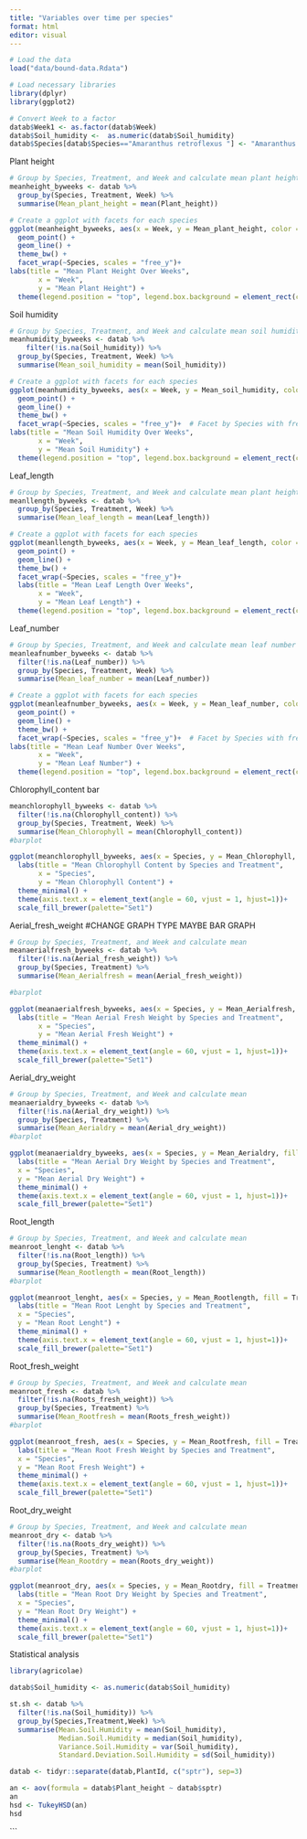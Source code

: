 ```yaml
---
title: "Variables over time per species"
format: html
editor: visual
---
```


```r
# Load the data
load("data/bound-data.Rdata")

# Load necessary libraries
library(dplyr)
library(ggplot2)

# Convert Week to a factor
datab$Week1 <- as.factor(datab$Week)
datab$Soil_humidity <-  as.numeric(datab$Soil_humidity)
datab$Species[datab$Species=="Amaranthus retroflexus "] <- "Amaranthus retroflexus" 
```

Plant height

```r
# Group by Species, Treatment, and Week and calculate mean plant height
meanheight_byweeks <- datab %>%
  group_by(Species, Treatment, Week) %>%
  summarise(Mean_plant_height = mean(Plant_height))

# Create a ggplot with facets for each species
ggplot(meanheight_byweeks, aes(x = Week, y = Mean_plant_height, color = Treatment, group = Treatment)) +
  geom_point() +
  geom_line() +
  theme_bw() +
  facet_wrap(~Species, scales = "free_y")+
labs(title = "Mean Plant Height Over Weeks",
       x = "Week",
       y = "Mean Plant Height") +
  theme(legend.position = "top", legend.box.background = element_rect(colour = "black")) # Facet by Species with free y-axis scales

```

Soil humidity

```r
# Group by Species, Treatment, and Week and calculate mean soil humidity
meanhumidity_byweeks <- datab %>%
    filter(!is.na(Soil_humidity)) %>%
  group_by(Species, Treatment, Week) %>%
  summarise(Mean_soil_humidity = mean(Soil_humidity))

# Create a ggplot with facets for each species 
ggplot(meanhumidity_byweeks, aes(x = Week, y = Mean_soil_humidity, color = Treatment, group = Treatment)) +
  geom_point() +
  geom_line() +
  theme_bw() +
  facet_wrap(~Species, scales = "free_y")+  # Facet by Species with free y-axis scales
labs(title = "Mean Soil Humidity Over Weeks",
       x = "Week",
       y = "Mean Soil Humidity") +
  theme(legend.position = "top", legend.box.background = element_rect(colour = "black"))
```

Leaf_length

```r
# Group by Species, Treatment, and Week and calculate mean plant height
meanllength_byweeks <- datab %>%
  group_by(Species, Treatment, Week) %>%
  summarise(Mean_leaf_length = mean(Leaf_length))

# Create a ggplot with facets for each species
ggplot(meanllength_byweeks, aes(x = Week, y = Mean_leaf_length, color = Treatment, group = Treatment)) +
  geom_point() +
  geom_line() +
  theme_bw() +
  facet_wrap(~Species, scales = "free_y")+
  labs(title = "Mean Leaf Length Over Weeks",
       x = "Week",
       y = "Mean Leaf Length") +
  theme(legend.position = "top", legend.box.background = element_rect(colour = "black"))# Facet by Species with free y-axis scales
```
Leaf_number
```r
# Group by Species, Treatment, and Week and calculate mean leaf number
meanleafnumber_byweeks <- datab %>%
  filter(!is.na(Leaf_number)) %>%
  group_by(Species, Treatment, Week) %>%
  summarise(Mean_leaf_number = mean(Leaf_number))

# Create a ggplot with facets for each species
ggplot(meanleafnumber_byweeks, aes(x = Week, y = Mean_leaf_number, color = Treatment, group = Treatment)) +
  geom_point() +
  geom_line() +
  theme_bw() +
  facet_wrap(~Species, scales = "free_y")+  # Facet by Species with free y-axis scales
labs(title = "Mean Leaf Number Over Weeks",
       x = "Week",
       y = "Mean Leaf Number") +
  theme(legend.position = "top", legend.box.background = element_rect(colour = "black"))
```


Chlorophyll_content bar
```r
meanchlorophyll_byweeks <- datab %>%
  filter(!is.na(Chlorophyll_content)) %>%
  group_by(Species, Treatment, Week) %>%
  summarise(Mean_Chlorophyll = mean(Chlorophyll_content))
#barplot

ggplot(meanchlorophyll_byweeks, aes(x = Species, y = Mean_Chlorophyll, fill = Treatment, colour = Treatment)) +   geom_bar(stat = "identity", position = "dodge")+
  labs(title = "Mean Chlorophyll Content by Species and Treatment",
       x = "Species",
       y = "Mean Chlorophyll Content") +
  theme_minimal() +
  theme(axis.text.x = element_text(angle = 60, vjust = 1, hjust=1))+
  scale_fill_brewer(palette="Set1") 
```


Aerial_fresh_weight #CHANGE GRAPH TYPE MAYBE BAR GRAPH
```r
# Group by Species, Treatment, and Week and calculate mean 
meanaerialfresh_byweeks <- datab %>%
  filter(!is.na(Aerial_fresh_weight)) %>%
  group_by(Species, Treatment) %>%
  summarise(Mean_Aerialfresh = mean(Aerial_fresh_weight))

#barplot

ggplot(meanaerialfresh_byweeks, aes(x = Species, y = Mean_Aerialfresh, fill = Treatment, colour = Treatment)) +   geom_bar(stat = "identity", position = "dodge")+
  labs(title = "Mean Aerial Fresh Weight by Species and Treatment",
       x = "Species",
       y = "Mean Aerial Fresh Weight") +
  theme_minimal() +
  theme(axis.text.x = element_text(angle = 60, vjust = 1, hjust=1))+
  scale_fill_brewer(palette="Set1") 

```

Aerial_dry_weight
```r
# Group by Species, Treatment, and Week and calculate mean 
meanaerialdry_byweeks <- datab %>%
  filter(!is.na(Aerial_dry_weight)) %>%
  group_by(Species, Treatment) %>%
  summarise(Mean_Aerialdry = mean(Aerial_dry_weight))
#barplot

ggplot(meanaerialdry_byweeks, aes(x = Species, y = Mean_Aerialdry, fill = Treatment, colour = Treatment)) +   geom_bar(stat = "identity", position = "dodge")+
  labs(title = "Mean Aerial Dry Weight by Species and Treatment",
  x = "Species",
  y = "Mean Aerial Dry Weight") +
  theme_minimal() +
  theme(axis.text.x = element_text(angle = 60, vjust = 1, hjust=1))+
  scale_fill_brewer(palette="Set1") 
```

Root_length 
```r
# Group by Species, Treatment, and Week and calculate mean 
meanroot_lenght <- datab %>%
  filter(!is.na(Root_length)) %>%
  group_by(Species, Treatment) %>%
  summarise(Mean_Rootlength = mean(Root_length))
#barplot

ggplot(meanroot_lenght, aes(x = Species, y = Mean_Rootlength, fill = Treatment, colour = Treatment)) +   geom_bar(stat = "identity", position = "dodge")+
  labs(title = "Mean Root Lenght by Species and Treatment",
  x = "Species",
  y = "Mean Root Lenght") +
  theme_minimal() +
  theme(axis.text.x = element_text(angle = 60, vjust = 1, hjust=1))+
  scale_fill_brewer(palette="Set1")
```

Root_fresh_weight
```r
# Group by Species, Treatment, and Week and calculate mean 
meanroot_fresh <- datab %>%
  filter(!is.na(Roots_fresh_weight)) %>%
  group_by(Species, Treatment) %>%
  summarise(Mean_Rootfresh = mean(Roots_fresh_weight))
#barplot

ggplot(meanroot_fresh, aes(x = Species, y = Mean_Rootfresh, fill = Treatment, colour = Treatment)) +   geom_bar(stat = "identity", position = "dodge")+
  labs(title = "Mean Root Fresh Weight by Species and Treatment",
  x = "Species",
  y = "Mean Root Fresh Weight") +
  theme_minimal() +
  theme(axis.text.x = element_text(angle = 60, vjust = 1, hjust=1))+
  scale_fill_brewer(palette="Set1")
```

Root_dry_weight
```r
# Group by Species, Treatment, and Week and calculate mean 
meanroot_dry <- datab %>%
  filter(!is.na(Roots_dry_weight)) %>%
  group_by(Species, Treatment) %>%
  summarise(Mean_Rootdry = mean(Roots_dry_weight))
#barplot

ggplot(meanroot_dry, aes(x = Species, y = Mean_Rootdry, fill = Treatment, colour = Treatment)) +   geom_bar(stat = "identity", position = "dodge")+
  labs(title = "Mean Root Dry Weight by Species and Treatment",
  x = "Species",
  y = "Mean Root Dry Weight") +
  theme_minimal() +
  theme(axis.text.x = element_text(angle = 60, vjust = 1, hjust=1))+
  scale_fill_brewer(palette="Set1")
```


Statistical analysis

```r
library(agricolae)

datab$Soil_humidity <- as.numeric(datab$Soil_humidity)

st.sh <- datab %>%
  filter(!is.na(Soil_humidity)) %>%
  group_by(Species,Treatment,Week) %>%
  summarise(Mean.Soil.Humidity = mean(Soil_humidity),
            Median.Soil.Humidity = median(Soil_humidity),
            Variance.Soil.Humidity = var(Soil_humidity),
            Standard.Deviation.Soil.Humidity = sd(Soil_humidity))

datab <- tidyr::separate(datab,PlantId, c("sptr"), sep=3)

an <- aov(formula = datab$Plant_height ~ datab$sptr)
an
hsd <- TukeyHSD(an)
hsd
```

\`\`\`
